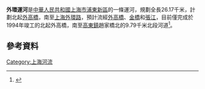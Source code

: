 '''外環運河'''是[[中華人民共和國|中華人民共和國]][[上海市|上海市]][[浦東新區|浦東新區]]的一條運河，規劃全長26.17千米，計劃北起[[外高橋|外高橋]]，南至[[上海外環路|上海外環路]]，預計流經[[外高橋|外高橋]]、[[金桥镇_(上海市)|金橋]]和[[張江|張江]]，目前僅完成於1994年竣工的北起外高橋，南至[[高東鎮|高東鎮]]趙家橋北的9.79千米北段河道<ref>{{cite book |author1=中国河湖大典 长江卷 |publisher=中国水利水电出版社 |page=949|title=外環運河}}</ref>。

== 參考資料 ==
{{Reflist|2}}

[[Category:上海河流|Category:上海河流]]